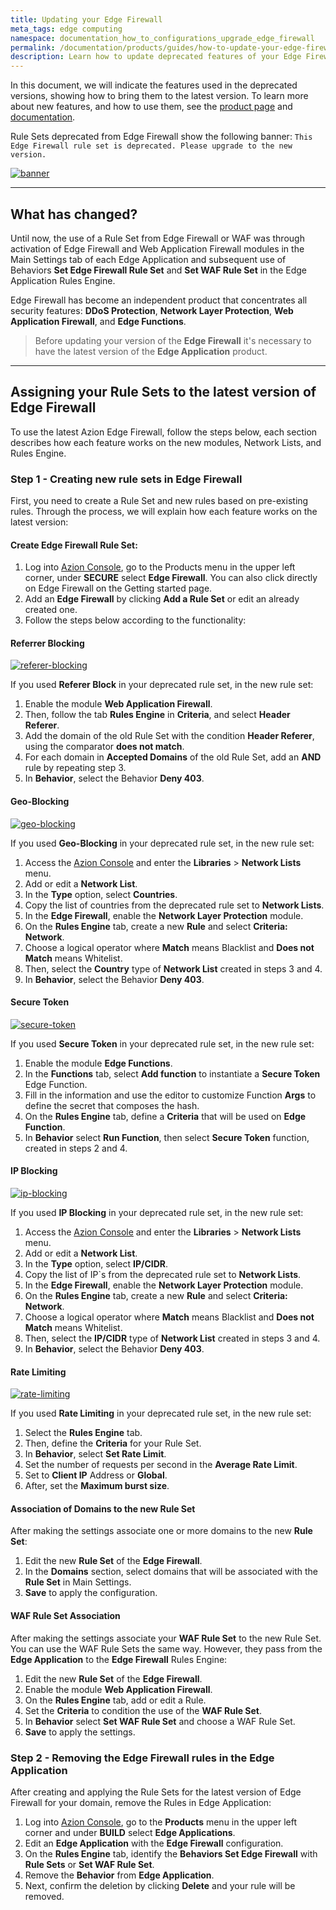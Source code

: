 ```yaml
---
title: Updating your Edge Firewall
meta_tags: edge computing
namespace: documentation_how_to_configurations_upgrade_edge_firewall
permalink: /documentation/products/guides/how-to-update-your-edge-firewall/
description: Learn how to update deprecated features of your Edge Firewall
---
```


In this document, we will indicate the features used in the deprecated versions, showing how to bring them to the latest version. To learn more about new features, and how to use them, see the [product page](https://www.azion.com/en/products/edge-firewall/) and [documentation](/en/documentation/products/secure/edge-firewall/).

Rule Sets deprecated from Edge Firewall show the following banner: `This Edge Firewall rule set is deprecated. Please upgrade to the new version.`

[![banner](/assets/docs/images/update-edge-firewall/banner.jpg)](/assets/docs/images/update-edge-firewall/banner.jpg)

---

## What has changed?

Until now, the use of a Rule Set from Edge Firewall or WAF was through activation of Edge Firewall and Web Application Firewall modules in the Main Settings tab of each Edge Application and subsequent use of Behaviors **Set Edge Firewall Rule Set** and **Set WAF Rule Set** in the Edge Application Rules Engine.

Edge Firewall has become an independent product that concentrates all security features: **DDoS Protection**,  **Network Layer Protection**, **Web Application Firewall**, and **Edge Functions**.

> Before updating your version of the **Edge Firewall** it's necessary to have the latest version of the **Edge Application** product.

---

## Assigning your Rule Sets to the latest version of Edge Firewall

To use the latest Azion Edge Firewall, follow the steps below, each section describes how each feature works on the new modules, Network Lists, and Rules Engine.

### Step 1 - Creating new rule sets in Edge Firewall

First, you need to create a Rule Set and new rules based on pre-existing rules. Through the process, we will explain how each feature works on the latest version:

#### Create Edge Firewall Rule Set:

1. Log into [Azion Console](https://console.azion.com/), go to the Products menu in the upper left corner, under **SECURE** select **Edge Firewall**. You can also click directly on Edge Firewall on the Getting started page.
2. Add an **Edge Firewall** by clicking **Add a Rule Set** or edit an already created one.
3. Follow the steps below according to the functionality:

#### Referrer Blocking

[![referer-blocking](/assets/docs/images/update-edge-firewall/referer-blocking.jpg)](/assets/docs/images/update-edge-firewall/referer-blocking.jpg)

If you used **Referer Block** in your deprecated rule set, in the new rule set:

1. Enable the module **Web Application Firewall**.
2. Then, follow the tab **Rules Engine** in **Criteria**, and select **Header Referer**.
3. Add the domain of the old Rule Set with the condition **Header Referer**, using the comparator **does not match**.
4. For each domain in **Accepted Domains** of the old Rule Set, add an **AND** rule by repeating step 3.
5. In **Behavior**, select the Behavior **Deny 403**.

#### Geo-Blocking

[![geo-blocking](/assets/docs/images/update-edge-firewall/geo-blocking.jpg)](/assets/docs/images/update-edge-firewall/geo-blocking.jpg)

If you used **Geo-Blocking** in your deprecated rule set, in the new rule set:

1. Access the [Azion Console](https://console.azion.com/) and enter the **Libraries** > **Network Lists** menu.
2. Add or edit a **Network List**.
3. In the **Type** option, select **Countries**.
4. Copy the list of countries from the deprecated rule set to **Network Lists**.
5. In the **Edge Firewall**, enable the **Network Layer Protection** module.
6. On the **Rules Engine** tab, create a new **Rule** and select **Criteria: Network**.
7. Choose a logical operator where **Match** means Blacklist and **Does not Match** means Whitelist.
8. Then, select the **Country** type of **Network List** created in steps 3 and 4.
9. In **Behavior**, select the Behavior **Deny 403**.

#### Secure Token

[![secure-token](/assets/docs/images/update-edge-firewall/secure-token.jpg)](/assets/docs/images/update-edge-firewall/secure-token.jpg)

If you used **Secure Token** in your deprecated rule set, in the new rule set:

1. Enable the module **Edge Functions**.
2. In the **Functions** tab, select **Add function** to instantiate a **Secure Token** Edge Function.
3. Fill in the information and use the editor to customize Function **Args** to define the secret that composes the hash.
4. On the **Rules Engine** tab, define a **Criteria** that will be used on **Edge Function**.
5. In **Behavior** select **Run Function**, then select **Secure Token** function, created in steps 2 and 4.

#### IP Blocking

[![ip-blocking](/assets/docs/images/update-edge-firewall/ip-blocking.jpg)](/assets/docs/images/update-edge-firewall/ip-blocking.jpg)

If you used **IP Blocking** in your deprecated rule set, in the new rule set:

1. Access the [Azion Console](https://console.azion.com/) and enter the **Libraries** > **Network Lists** menu.
2. Add or edit a **Network List**.
3. In the **Type** option, select **IP/CIDR**.
4. Copy the list of IP\`s from the deprecated rule set to **Network Lists**.
5. In the **Edge Firewall**, enable the **Network Layer Protection** module.
6. On the **Rules Engine** tab, create a new **Rule** and select **Criteria: Network**.
7. Choose a logical operator where **Match** means Blacklist and **Does not Match** means Whitelist.
8. Then, select the **IP/CIDR** type of **Network List** created in steps 3 and 4.
9. In **Behavior**, select the Behavior **Deny 403**.

#### Rate Limiting

[![rate-limiting](/assets/docs/images/update-edge-firewall/rate-limiting.jpg)](/assets/docs/images/update-edge-firewall/rate-limiting.jpg)

If you used **Rate Limiting** in your deprecated rule set, in the new rule set:

1. Select the **Rules Engine** tab.
2. Then, define the **Criteria** for your Rule Set.
3. In **Behavior**, select **Set Rate Limit**.
4. Set the number of requests per second in the **Average Rate Limit**.
5. Set to **Client IP** Address or **Global**.
6. After, set the **Maximum burst size**.

#### Association of Domains to the new Rule Set

After making the settings associate one or more domains to the new **Rule Set**:

1. Edit the new **Rule Set** of the **Edge Firewall**.
2. In the **Domains** section, select domains that will be associated with the **Rule Set** in Main Settings.
3. **Save** to apply the configuration.

#### WAF Rule Set Association

After making the settings associate your **WAF Rule Set** to the new Rule Set. You can use the WAF Rule Sets the same way. However, they pass from the **Edge Application** to the **Edge Firewall** Rules Engine:

1. Edit the new **Rule Set** of the **Edge Firewall**.
2. Enable the module **Web Application Firewall**.
3. On the **Rules Engine** tab, add or edit a Rule.
4. Set the **Criteria** to condition the use of the **WAF Rule Set**.
5. In **Behavior** select **Set WAF Rule Set** and choose a WAF Rule Set.
6. **Save** to apply the settings.

### Step 2 - Removing the Edge Firewall rules in the Edge Application

After creating and applying the Rule Sets for the latest version of Edge Firewall for your domain, remove the Rules in Edge Application:

1. Log into [Azion Console](https://console.azion.com/), go to the **Products** menu in the upper left corner and under **BUILD** select **Edge Applications**.
2. Edit an **Edge Application** with the **Edge Firewall** configuration.
3. On the **Rules Engine** tab, identify the **Behaviors Set Edge Firewall** with **Rule Sets** or **Set WAF Rule Set**.
4. Remove the **Behavior** from **Edge Application**.
5. Next, confirm the deletion by clicking **Delete** and your rule will be removed.





